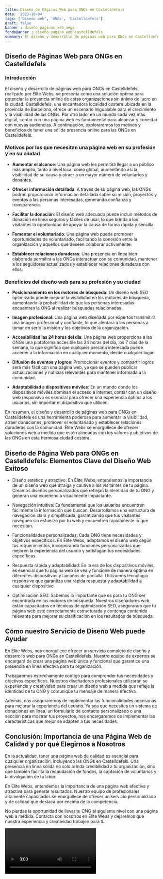 ```yaml
---
title: Diseño de Páginas Web para ONGs en Castelldefels
date: '2023-10-04'
tags: ['Diseño web', 'ONGs', 'Castelldefels']
draft: false
banner : diseño_paginas_web_ongs
fondoBanner : diseño_pagina_web_castelldefels
summary: El diseño y desarrollo de páginas web para ONGs en Castelldefels, realizado por Élite Webs, se presenta como una solución óptima para potenciar la presencia online de estas organizaciones sin ánimo de lucro en la ciudad. Castelldefels, una encantadora localidad costera ubicada en la provincia de Barcelona, ​​ofrece un escenario inigualable para el crecimiento y la visibilidad de las ONGs. Por otro lado, en un mundo cada vez más digital, contar con una página web es fundamental para alcanzar y conectar con nuevas audiencias. A continuación, exploraremos los motivos y beneficios de tener una sólida presencia online para las ONGs en Castelldefels.
---
```


## Diseño de Páginas Web para ONGs en Castelldefels

### Introducción

El diseño y desarrollo de páginas web para ONGs en Castelldefels, realizado por Élite Webs, se presenta como una solución óptima para potenciar la presencia online de estas organizaciones sin ánimo de lucro en la ciudad. Castelldefels, una encantadora localidad costera ubicada en la provincia de Barcelona, ​​ofrece un escenario inigualable para el crecimiento y la visibilidad de las ONGs. Por otro lado, en un mundo cada vez más digital, contar con una página web es fundamental para alcanzar y conectar con nuevas audiencias. A continuación, exploraremos los motivos y beneficios de tener una sólida presencia online para las ONGs en Castelldefels.

### Motivos por los que necesitan una página web en su profesión y en su ciudad

- **Aumentar el alcance**: Una página web les permitirá llegar a un público más amplio, tanto a nivel local como global, aumentando así la visibilidad de su causa y atraer a un mayor número de voluntarios y donantes.

- **Ofrecer información detallada**: A través de su página web, las ONGs podrán proporcionar información detallada sobre su misión, proyectos y eventos a las personas interesadas, generando confianza y transparencia.

- **Facilitar la donación**: El diseño web adecuado puede incluir métodos de donación en línea seguros y fáciles de usar, lo que brinda a los visitantes la oportunidad de apoyar la causa de forma rápida y sencilla.

- **Fomentar el voluntariado**: Una página web puede promover oportunidades de voluntariado, facilitando la conexión entre la organización y aquellos que deseen colaborar activamente.

- **Establecer relaciones duraderas**: Una presencia en línea bien elaborada permitirá a las ONGs interactuar con su comunidad, mantener a los seguidores actualizados y establecer relaciones duraderas con ellos.

### Beneficios del diseño web para su profesión y su ciudad

- **Posicionamiento en los motores de búsqueda**: Un diseño web SEO optimizado puede mejorar la visibilidad en los motores de búsqueda, aumentando la probabilidad de que las personas interesadas encuentren la ONG al realizar búsquedas relacionadas.

- **Imagen profesional**: Una página web diseñada por expertos transmitirá una imagen profesional y confiable, lo que alentará a las personas a tomar en serio la misión y los objetivos de la organización.

- **Accesibilidad las 24 horas del día**: Una página web proporciona a las ONGs una plataforma accesible las 24 horas del día, los 7 días de la semana, lo que significa que cualquier persona interesada puede acceder a la información en cualquier momento, desde cualquier lugar.

- **Difusión de eventos y logros**: Promocionar eventos y compartir logros será más fácil con una página web, ya que se pueden publicar actualizaciones y noticias relevantes para mantener informada a la comunidad.

- **Adaptabilidad a dispositivos móviles**: En un mundo donde los dispositivos móviles dominan el acceso a Internet, contar con un diseño web responsivo es esencial para ofrecer una experiencia óptima a los usuarios, sin importar el dispositivo que utilicen.

En resumen, el diseño y desarrollo de páginas web para ONGs en Castelldefels es una herramienta poderosa para aumentar la visibilidad, atraer donaciones, promover el voluntariado y establecer relaciones duraderas con la comunidad. Élite Webs se enorgullece de ofrecer soluciones web a medida que estén alineadas con los valores y objetivos de las ONGs en esta hermosa ciudad costera.

<GifSeo />

<Cta />

## Diseño de Página Web para ONGs en Castelldefels: Elementos Clave del Diseño Web Exitoso

- Diseño estético y atractivo: En Élite Webs, entendemos la importancia de un diseño web que atraiga y cautive a los visitantes de tu página. Creamos diseños personalizados que reflejan la identidad de tu ONG y generan una experiencia visualmente impactante.

- Navegación intuitiva: Es fundamental que los usuarios encuentren fácilmente la información que buscan. Desarrollamos una estructura de navegación clara y simplificada, garantizando que tus visitantes naveguen sin esfuerzo por tu web y encuentren rápidamente lo que necesitan.

- Funcionalidades personalizadas: Cada ONG tiene necesidades y objetivos específicos. En Élite Webs, adaptamos el diseño web según tus requerimientos, incorporando funciones personalizadas que mejoren la experiencia del usuario y satisfagan tus necesidades específicas.

- Respuesta rápida y adaptabilidad: En la era de los dispositivos móviles, es esencial que tu página web se vea y funcione de manera óptima en diferentes dispositivos y tamaños de pantalla. Utilizamos tecnología responsive que garantiza una rápida respuesta y adaptabilidad a cualquier dispositivo.

- Optimización SEO: Sabemos lo importante que es para tu ONG ser encontrada en los motores de búsqueda. Nuestros diseñadores web están capacitados en técnicas de optimización SEO, asegurando que tu página web esté correctamente estructurada y contenga contenido relevante para mejorar su clasificación en los resultados de búsqueda.

## Cómo nuestro Servicio de Diseño Web puede Ayudar

En Élite Webs, nos enorgullece ofrecer un servicio completo de diseño y desarrollo web para ONGs en Castelldefels. Nuestro equipo de expertos se encargará de crear una página web única y funcional que garantice una presencia en línea efectiva para tu organización.

Trabajaremos estrechamente contigo para comprender tus necesidades y objetivos específicos. Nuestros diseñadores profesionales utilizarán su experiencia y creatividad para crear un diseño web a medida que refleje la identidad de tu ONG y comunique tu mensaje de manera efectiva.

Además, nos aseguraremos de implementar las funcionalidades necesarias para mejorar la experiencia del usuario. Ya sea que necesites un sistema de donaciones en línea, un formulario de contacto personalizado o una sección para mostrar tus proyectos, nos encargaremos de implementar las características que mejor se adapten a tus necesidades.

## Conclusión: Importancia de una Página Web de Calidad y por qué Elegirnos a Nosotros

En la actualidad, tener una página web de calidad es esencial para cualquier organización, incluyendo las ONGs en Castelldefels. Una presencia en línea sólida no solo brinda credibilidad a tu organización, sino que también facilita la recaudación de fondos, la captación de voluntarios y la divulgación de tu labor.

En Élite Webs, entendemos la importancia de una página web efectiva y atractiva para generar resultados. Nuestro equipo de profesionales altamente capacitados se enorgullece de ofrecer un servicio personalizado y de calidad que destaca por encima de la competencia.

No pierdas la oportunidad de llevar tu ONG al siguiente nivel con una página web a medida. Contacta con nosotros en Élite Webs y dejaremos que nuestra experiencia y creatividad trabajen para ti.

<Video />

<CtaBot job='ONGs' city='Castelldefels'/>

<Gmaps query='Castelldefels+españa+maps' />
